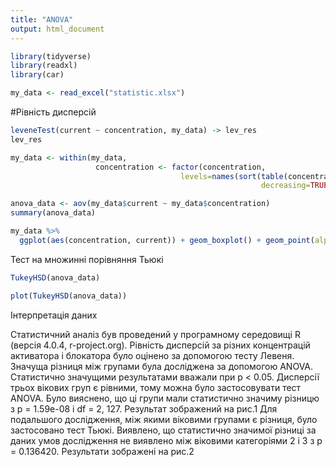 ---
title: "ANOVA"
output: html_document
---

```{r}
library(tidyverse)
library(readxl)
library(car)
```

```{r}
my_data <- read_excel("statistic.xlsx")
```

#Рівність дисперсій
```{r}
leveneTest(current ~ concentration, my_data) -> lev_res
lev_res
```

```{r}
my_data <- within(my_data, 
                   concentration <- factor(concentration, 
                                      levels=names(sort(table(concentration), 
                                                        decreasing=TRUE))))
```


```{r}
anova_data <- aov(my_data$current ~ my_data$concentration)
summary(anova_data)
```

```{r}
my_data %>% 
  ggplot(aes(concentration, current)) + geom_boxplot() + geom_point(alpha = 0.2)
```
Тест на множинні порівняння Тьюкі
```{r}
TukeyHSD(anova_data)

plot(TukeyHSD(anova_data))
```
Інтерпретація даних

Статистичний аналіз був проведений у програмному середовищі R (версія 4.0.4, r-project.org). Рівність дисперсій за різних концентрацій активатора і блокатора було оцінено за допомогою тесту Левеня. Значуща різниця між групами була досліджена за допомогою ANOVA. Статистично значущими результатами вважали при p < 0.05. 
Дисперсії трьох вікових груп є рівними, тому можна було застосовувати тест ANOVA. Було вияснено, що ці групи мали статистично значиму різницю з p = 
1.59e-08 і df = 2, 127. Результат зображений на рис.1 Для подальшого дослідження, між якими віковими групами є різниця, було застосовано тест Тьюкі. Виявлено, що статистично значимої різниці за даних умов дослідження не виявлено між віковими категоріями 2 і 3 з p = 0.136420. Результати зображені на рис.2